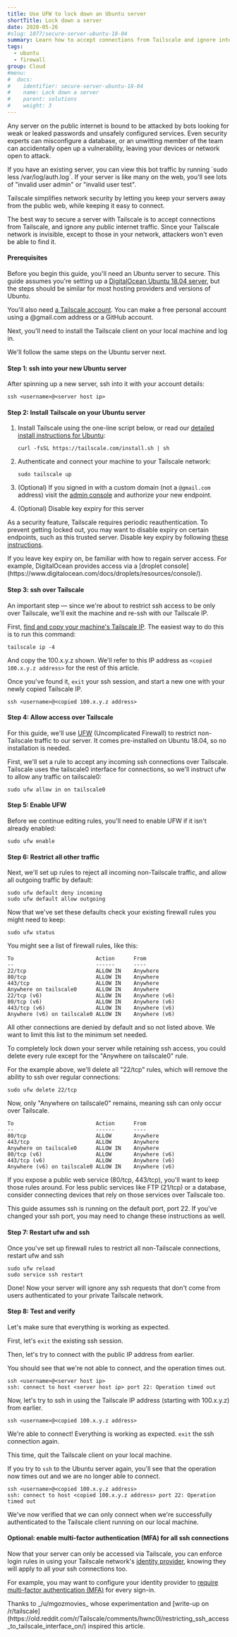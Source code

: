 ```yaml
---
title: Use UFW to lock down an Ubuntu server
shortTitle: Lock down a server
date: 2020-05-26
#slug: 1077/secure-server-ubuntu-18-04
summary: Learn how to accept connections from Tailscale and ignore internet traffic to a server.
tags:
  - ubuntu
  - firewall
group: Cloud
#menu:
#  docs:
#    identifier: secure-server-ubuntu-18-04
#    name: Lock down a server
#    parent: solutions
#    weight: 3
---
```


Any server on the public internet is bound to be attacked by bots looking
for weak or leaked passwords and unsafely configured services. Even security
experts can misconfigure a database, or an unwitting member of the team can
accidentally open up a vulnerability, leaving your devices or network open to
attack.

<Note>
  If you have an existing server, you can view this bot traffic by running `sudo less
  /var/log/auth.log`. If your server is like many on the web, you'll see lots of "invalid user
  admin" or "invalid user test".
</Note>

Tailscale simplifies network security by letting you keep your servers away
from the public web, while keeping it easy to connect.

The best way to secure a server with Tailscale is to accept connections from
Tailscale, and ignore any public internet traffic. Since your Tailscale network
is invisible, except to those in your network, attackers won't even be able to
find it.

#### Prerequisites

Before you begin this guide, you'll need an Ubuntu server to secure.
This guide assumes you're setting up a [DigitalOcean Ubuntu 18.04
server](https://www.digitalocean.com/products/linux-distribution/ubuntu/),
but the steps should be similar for most hosting providers and
versions of Ubuntu.

You'll also need [a Tailscale
account](https://login.tailscale.com/start). You can make a free
personal account using a @gmail.com address or a GitHub account.

Next, you'll need to install the Tailscale client on your local machine and log in.

<DownloadTailscale />

We'll follow the same steps on the Ubuntu server next.

#### Step 1: ssh into your new Ubuntu server

After spinning up a new server, ssh into it with your account details:

```
ssh <username>@<server host ip>
```

#### Step 2: Install Tailscale on your Ubuntu server

1. Install Tailscale using the one-line script below, or read our
   [detailed install instructions for Ubuntu][install-ubuntu-18-04]:

   ```
   curl -fsSL https://tailscale.com/install.sh | sh
   ```

1. Authenticate and connect your machine to your Tailscale network:

   ```
   sudo tailscale up
   ```

1. (Optional) If you signed in with a custom domain (not a
   `@gmail.com` address) visit the [admin console][admin] and
   authorize your new endpoint.

1. (Optional) Disable key expiry for this server

As a security feature, Tailscale requires periodic reauthentication.
To prevent getting locked out, you may want to disable expiry on
certain endpoints, such as this trusted server. Disable key expiry by
following [these
instructions](https://tailscale.com/kb/1028/key-expiry).

<Note>
  If you leave key expiry on, be familiar with how to regain server access. For example,
  DigitalOcean provides access via a [droplet
  console](https://www.digitalocean.com/docs/droplets/resources/console/).
</Note>

#### Step 3: ssh over Tailscale

An important step — since we're about to restrict ssh access to be
only over Tailscale, we'll exit the machine and re-ssh with our
Tailscale IP.

First, [find and copy your machine's Tailscale
IP](/kb/1033/ip-and-dns-addresses). The easiest way to do this is to
run this command:

```
tailscale ip -4
```

And copy the 100.x.y.z shown. We'll refer to this IP address as
`<copied 100.x.y.z address>` for the rest of this article.

Once you've found it, `exit` your ssh session, and start a new one
with your newly copied Tailscale IP.

```
ssh <username>@<copied 100.x.y.z address>
```

#### Step 4: Allow access over Tailscale

For this guide, we'll use [UFW](https://help.ubuntu.com/community/UFW)
(Uncomplicated Firewall) to restrict non-Tailscale traffic to our
server. It comes pre-installed on Ubuntu 18.04, so no installation is
needed.

First, we'll set a rule to accept any incoming ssh connections over
Tailscale. Tailscale uses the tailscale0 interface for connections, so
we'll instruct ufw to allow any traffic on tailscale0:

```
sudo ufw allow in on tailscale0
```

#### Step 5: Enable UFW

Before we continue editing rules, you'll need to enable UFW if it
isn't already enabled:

```
sudo ufw enable
```

#### Step 6: Restrict all other traffic

Next, we'll set up rules to reject all incoming non-Tailscale traffic,
and allow all outgoing traffic by default:

```
sudo ufw default deny incoming
sudo ufw default allow outgoing
```

Now that we've set these defaults check your existing firewall rules
you might need to keep:

```
sudo ufw status
```

You might see a list of firewall rules, like this:

```
To                          Action      From
--                          ------      ----
22/tcp                      ALLOW IN    Anywhere
80/tcp                      ALLOW IN    Anywhere
443/tcp                     ALLOW IN    Anywhere
Anywhere on tailscale0      ALLOW IN    Anywhere
22/tcp (v6)                 ALLOW IN    Anywhere (v6)
80/tcp (v6)                 ALLOW IN    Anywhere (v6)
443/tcp (v6)                ALLOW IN    Anywhere (v6)
Anywhere (v6) on tailscale0 ALLOW IN    Anywhere (v6)
```

All other connections are denied by default and so not listed above.
We want to limit this list to the minimum set needed.

To completely lock down your server while retaining ssh access, you
could delete every rule except for the "Anywhere on tailscale0" rule.

For the example above, we'll delete all "22/tcp" rules, which will
remove the ability to ssh over regular connections:

```
sudo ufw delete 22/tcp
```

Now, only "Anywhere on tailscale0" remains, meaning ssh can only occur
over Tailscale.

```
To                          Action      From
--                          ------      ----
80/tcp                      ALLOW       Anywhere
443/tcp                     ALLOW       Anywhere
Anywhere on tailscale0      ALLOW IN    Anywhere
80/tcp (v6)                 ALLOW       Anywhere (v6)
443/tcp (v6)                ALLOW       Anywhere (v6)
Anywhere (v6) on tailscale0 ALLOW IN    Anywhere (v6)
```

If you expose a public web service (80/tcp, 443/tcp), you'll want to
keep those rules around. For less public services like FTP (21/tcp) or
a database, consider connecting devices that rely on those services
over Tailscale too.

<Note>
  This guide assumes ssh is running on the default port, port 22. If you've changed your ssh port,
  you may need to change these instructions as well.
</Note>

#### Step 7: Restart ufw and ssh

Once you've set up firewall rules to restrict all non-Tailscale
connections, restart ufw and ssh

```
sudo ufw reload
sudo service ssh restart
```

Done! Now your server will ignore any ssh requests that don't come
from users authenticated to your private Tailscale network.

#### Step 8: Test and verify

Let's make sure that everything is working as expected.

First, let's `exit` the existing ssh session.

Then, let's try to connect with the public IP address from earlier.

You should see that we're not able to connect, and the operation times
out.

```
ssh <username>@<server host ip>
ssh: connect to host <server host ip> port 22: Operation timed out
```

Now, let's try to ssh in using the Tailscale IP address (starting with
100.x.y.z) from earlier.

```
ssh <username>@<copied 100.x.y.z address>
```

We're able to connect! Everything is working as expected. `exit` the
ssh connection again.

This time, quit the Tailscale client on your local machine.

If you try to `ssh` to the Ubuntu server again, you'll see that the
operation now times out and we are no longer able to connect.

```
ssh <username>@<copied 100.x.y.z address>
ssh: connect to host <copied 100.x.y.z address> port 22: Operation timed out
```

We've now verified that we can only connect when we're successfully
authenticated to the Tailscale client running on our local machine.

#### Optional: enable multi-factor authentication (MFA) for all ssh connections

Now that your server can only be accessed via Tailscale, you can
enforce login rules in using your Tailscale network's [identity
provider](https://tailscale.com/kb/1013/sso-providers), knowing they
will apply to all your ssh connections too.

For example, you may want to configure your identity provider to
[require multi-factor authentication
(MFA)](https://tailscale.com/kb/1075/multi-factor-auth) for every sign-in.

<Note>
  Thanks to _/u/mgozmovies_ whose experimentation and [write-up on
  /r/tailscale](https://old.reddit.com/r/Tailscale/comments/hwnc0l/restricting_ssh_access_to_tailscale_interface_on/)
  inspired this article.
</Note>

[admin]: https://login.tailscale.com/admin
[install-ubuntu-18-04]: https://tailscale.com/download/linux/ubuntu-1804

